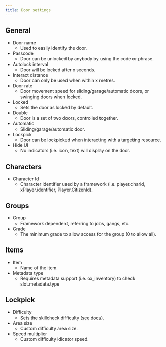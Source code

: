 ```yaml
---
title: Door settings
---
```


## General

- Door name
  - Used to easily identify the door.
- Passcode
  - Door can be unlocked by anybody by using the code or phrase.
- Autolock interval
  - Door will be locked after x seconds.
- Interact distance
  - Door can only be used when within x metres.
- Door rate
  - Door movement speed for sliding/garage/automatic doors, or swinging doors when locked.
- Locked
  - Sets the door as locked by default.
- Double
  - Door is a set of two doors, controlled together.
- Automatic
  - Sliding/garage/automatic door.
- Lockpick
  - Door can be lockpicked when interacting with a targeting resource.
- Hide UI
  - No indicators (i.e. icon, text) will display on the door.

## Characters

- Character Id
  - Character identifier used by a framework (i.e. player.charid, xPlayer.identifier, Player.CitizenId).

## Groups

- Group
  - Framework dependent, referring to jobs, gangs, etc.
- Grade
  - The minimum grade to allow access for the group (0 to allow all).

## Items

- Item
  - Name of the item.
- Metadata type
  - Requires metadata support (i.e. ox_inventory) to check slot.metadata.type

## Lockpick

- Difficulty
  - Sets the skillcheck difficulty (see [docs](https://overextended.github.io/docs/ox_lib/Interface/Client/skillcheck)).
- Area size
  - Custom difficulty area size.
- Speed multiplier
  - Custom difficulty idicator speed.
